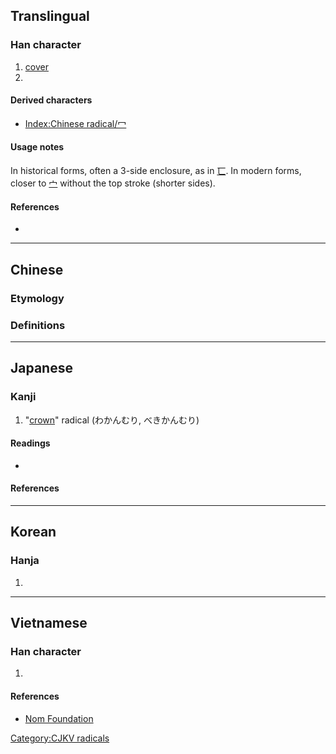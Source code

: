 {{character info/new}}
{{also|宀|勹|匸}}
==Translingual==
{{stroke order|type=animate}}

===Han character===
{{Han char|rn=14|rad=冖|as=00|sn=2|four=37000|canj=IN,LN,XXLN}}

# [[cover]]
# {{mul-kangxi radical-def}}

====Derived characters====
* [[Index:Chinese radical/冖]]

====Usage notes====
In historical forms, often a 3-side enclosure, as in [[匸]]. In modern forms, closer to [[宀]] without the top stroke (shorter sides).

====References====
* {{Han ref|kx=0130.120|dkj=01565|dj=0292.120|hdz=10302.140|uh=5196|ud=20886}}

----

==Chinese==

===Etymology===
{{Han etym}}

===Definitions===
{{zh-see|冪|a}}

----

==Japanese==

===Kanji===
{{ja-kanji|grade=r|rs=冖00}}

# "[[crown]]" radical (わかんむり, べきかんむり)

====Readings====
* {{ja-readings|kanon=[[べき]] (beki)|goon=[[みゃく]] (myaku)|kun=[[おおう]] (oou)}}

====References====
{{ja-kref
|jis=514C
|ku=4944
|shift=996b
|euc=D1CC
|freq=''radical''
|nelson=''not listed''
|newnelson=398
|halpern=3353
|kld=''not listed''
|heisig=''not listed''
|tuttle=2i0.1
}}

----

==Korean==

===Hanja===
{{ko-hanja|hangeul=멱|rv=myeok|mr=myŏk|eumhun=덮을|ehrv=deopeul}}

# {{defn|lang=ko|sort=冖00}}

[[Category:CJKV radicals]]

----

==Vietnamese==

===Han character===
{{vi-hantu|[[mịch]]|rs=冖00}}

# {{defn|lang=vi|sort=冖00}}

====References====
* [http://nomfoundation.org/common/nom_details.php?codepoint=5196 Nom Foundation]